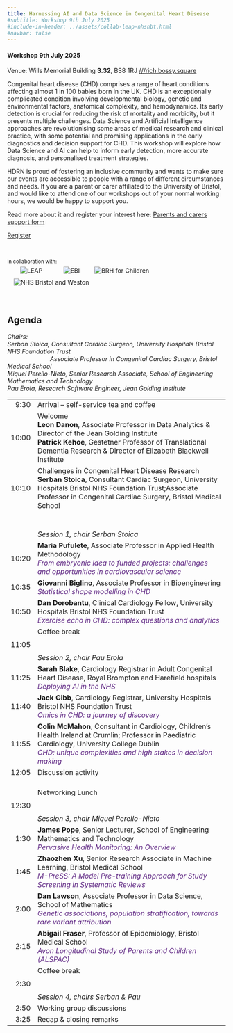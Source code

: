 ```yaml
---
title: Harnessing AI and Data Science in Congenital Heart Disease
#subtitle: Workshop 9th July 2025
#include-in-header: ../assets/collab-leap-nhsnbt.html
#navbar: false
---
```


#### Workshop 9th July 2025
Venue: Wills Memorial Building **3.32**, BS8 1RJ [///rich.bossy.square](https://what3words.com/rich.bossy.square)

Congenital heart disease (CHD) comprises a range of heart conditions affecting almost 1 in 100 babies born in the UK. CHD is an exceptionally complicated condition involving developmental biology, genetic and environmental factors, anatomical complexity, and hemodynamics. Its early detection is crucial for reducing the risk of mortality and morbidity, but it presents multiple challenges. Data Science and Artificial Intelligence approaches are revolutionising some areas of medical research and clinical practice, with some potential and promising applications in the early diagnostics and decision support for CHD. This workshop will explore how Data Science and AI can help to inform early detection, more accurate diagnosis, and personalised treatment strategies.


::: {#carers .callout-warning icon=false title='Support for parents and carers' collapse="true"}
HDRN is proud of fostering an inclusive community and wants to make sure our events are accessible to people with a range of different circumstances and needs. If you are a parent or carer affiliated to the University of Bristol, and would like to attend one of our workshops out of your normal working hours, we would be happy to support you.

Read more about it and register your interest here: [Parents and carers support form](https://forms.office.com/e/uh84hkhDLA)
:::

[Register](https://forms.office.com/e/9h0Nr80bgc){.btn .btn-primary}

<br>

<small>In collaboration with:</small><br>
<img src="../assets/leap.png" alt="LEAP"
    style="max-height:80px;vertical-align:middle;margin:5px 15px 5px 30px">
<img src="../assets/ebi.png" alt="EBI"
    style="max-height:80px;vertical-align:middle;margin:5px 15px 5px 30px">
<img src="../assets/brhc.png" alt="BRH for Children"
    style="max-height:80px;vertical-align:middle;margin:5px 15px 5px 15px">
<img src="../assets/nhsnbt.png" alt="NHS Bristol and Weston"
    style="max-height:80px;vertical-align:middle;margin:5px 15px 5px 15px">


<!--[Watch all talks on YouTube](https://www.youtube.com/playlist?list=){.btn .btn-primary}-->

<br>

## Agenda

*Chairs:
<br>Serban Stoica, Consultant Cardiac Surgeon, University Hospitals Bristol NHS Foundation Trust <br>
&nbsp;&nbsp;&nbsp;&nbsp;&nbsp;&nbsp;&nbsp;&nbsp;&nbsp;&nbsp;&nbsp;&nbsp;&nbsp;&nbsp;&nbsp;&nbsp;&nbsp;&nbsp;&nbsp;&nbsp;&nbsp;&nbsp;&nbsp;&nbsp;&nbsp;Associate Professor in Congenital Cardiac Surgery, Bristol Medical School
<br>Miquel Perello-Nieto, Senior Research Associate, School of Engineering Mathematics and Technology
<br>Pau Erola, Research Software Engineer, Jean Golding Institute*

<style>
    table {
        tr td:first-child { text-align: right; }
    }
</style>
<table class="table">
    <tr>
        <td>9:30</td>
        <td>Arrival -- self-service tea and coffee</td>
    </tr>
    <tr>
        <td>10:00</td>
        <td>Welcome
            <br>
            **Leon Danon**, Associate Professor in Data Analytics & Director of the Jean Golding Institute
            <br>
            **Patrick Kehoe**, Gestetner Professor of Translational Dementia Research & Director of Elizabeth Blackwell Institute
        </td>
    </tr>
    <tr>
        <td>10:10</td>
        <td>Challenges in Congenital Heart Disease Research
            <br>**Serban Stoica**, Consultant Cardiac Surgeon, University Hospitals Bristol NHS Foundation Trust;Associate Professor in Congenital Cardiac Surgery, Bristol Medical School
        </td>
    </tr>

    <tr>
        <td></td>
        <td>
            <br><br>*Session 1, chair Serban Stoica*
        </td>
    </tr>

    <tr>
        <td>10:20</td>
        <td>
            **Maria Pufulete**, Associate Professor in Applied Health Methodology
            <br><text style="color:#5d2482;">*From embryonic idea to funded projects: challenges and opportunities in cardiovascular science*</text>
        </td>
    </tr>
    <tr>
        <td>10:35</td>
        <td>
            **Giovanni Biglino**, Associate Professor in Bioengineering
            <br><text style="color:#5d2482;">*Statistical shape modelling in CHD*</text>
        </td>
    </tr>
    <tr>
        <td>10:50</td>
        <td>
            **Dan Dorobantu**, Clinical Cardiology Fellow, University Hospitals Bristol NHS Foundation Trust
            <br><text style="color:#5d2482;">*Exercise echo in CHD: complex questions and analytics*</text>
        </td>
    </tr>
    <tr>
        <td>11:05</td>
        <td>Coffee break <br><br><br>*Session 2, chair Pau Erola*</td>
    </tr>
    <tr>
        <td>11:25</td>
        <td>
            **Sarah Blake**, Cardiology Registrar in Adult Congenital Heart Disease, Royal Brompton and Harefield hospitals
            <br><text style="color:#5d2482;">*Deploying AI in the NHS*</text>
        </td>
    </tr>
    <tr>
        <td>11:40</td>
        <td>
            **Jack Gibb**, Cardiology Registrar, University Hospitals Bristol NHS Foundation Trust
            <br><text style="color:#5d2482;">*Omics in CHD: a journey of discovery*</text>
        </td>
    </tr>
    <tr>
        <td>11:55</td>
        <td>
            **Colin McMahon**, Consultant in Cardiology, Children's Health Ireland at Crumlin;
            Professor in Paediatric Cardiology, University College Dublin
            <br><text style="color:#5d2482;">*CHD: unique complexities and high stakes in decision making*</text>
        </td>
    </tr>
    <tr>
        <td>12:05</td>
        <td>
            Discussion activity 
        </td>
    </tr>
    <tr>
        <td><br>12:30</td>
        <td><br>Networking Lunch<br><br><br>*Session 3, chair Miquel Perello-Nieto*</td>
    </tr>
    <tr>
        <td>1:30</td>
        <td>
            **James Pope**, Senior Lecturer, School of Engineering Mathematics and Technology
            <br><text style="color:#5d2482;">*Pervasive Health Monitoring: An Overview*</text>
        </td>
    </tr>
    <tr>
        <td>1:45</td>
        <td>
            **Zhaozhen Xu**, Senior Research Associate in Machine Learning, Bristol Medical School
            <br><text style="color:#5d2482;">*M-PreSS: A Model Pre-training Approach for Study Screening in
Systematic Reviews*</text>
        </td>
    </tr>
    <tr>
        <td>2:00</td>
        <td>
            **Dan Lawson**, Associate Professor in Data Science, School of Mathematics
            <br><text style="color:#5d2482;">*Genetic associations, population stratification, towards rare variant attribution*</text>
        </td>
    </tr>
    <tr>
        <td>2:15</td>
        <td>
            **Abigail Fraser**, Professor of Epidemiology, Bristol Medical School
            <br><text style="color:#5d2482;">*Avon Longitudinal Study of Parents and Children (ALSPAC)*</text>
        </td>
    </tr>
    <tr>
        <td>2:30</td>
        <td>Coffee break <br><br><br>*Session 4, chairs Serban & Pau*</td>
    </tr>
    <tr>
        <td>2:50</td>
        <td>
            Working group discussions
        </td>
    </tr>
    <tr>
        <td>3:25</td>
        <td>
            Recap & closing remarks
        </td>
    </tr>

</table>
